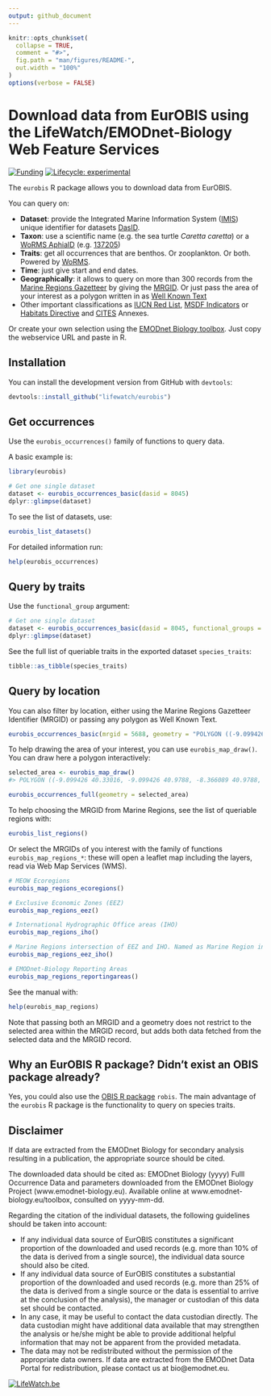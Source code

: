```yaml
---
output: github_document
---
```


<!-- README.md is generated from README.Rmd. Please edit that file -->

```r
knitr::opts_chunk$set(
  collapse = TRUE,
  comment = "#>",
  fig.path = "man/figures/README-",
  out.width = "100%"
)
options(verbose = FALSE)
```

# Download data from EurOBIS using the LifeWatch/EMODnet-Biology Web Feature Services

<!-- badges: start -->
[![Funding](https://img.shields.io/static/v1?label=powered+by&message=lifewatch.be&labelColor=1a4e8a&color=f15922)](http://lifewatch.be)
[![Lifecycle: experimental](https://img.shields.io/badge/lifecycle-experimental-orange.svg)](https://lifecycle.r-lib.org/articles/stages.html#experimental)
<!-- badges: end -->


The `eurobis` R package allows you to download data from EurOBIS. 

You can query on:

- **Dataset**: provide the Integrated Marine Information System ([IMIS](https://www.vliz.be/en/integrated-marine-information-system)) unique identifier for datasets [DasID](https://www.vliz.be/imis?page=webservices).
- **Taxon**: use a scientific name (e.g. the sea turtle _Caretta caretta_) or a [WoRMS AphiaID](https://www.marinespecies.org/about.php#what_is_aphia) (e.g. [137205](https://www.marinespecies.org/aphia.php?p=taxdetails&id=137205))
- **Traits**: get all occurrences that are benthos. Or zooplankton. Or both. Powered by [WoRMS](https://www.marinespecies.org/).
- **Time**: just give start and end dates.
- **Geographically**: it allows to query on more than 300 records from the [Marine Regions Gazetteer](https://marineregions.org/gazetteer.php) by giving the [MRGID](https://marineregions.org/mrgid.php). Or just pass the area of your interest as a polygon written in as [Well Known Text](https://en.wikipedia.org/wiki/Well-known_text_representation_of_geometry)
- Other important classifications as [IUCN Red List](https://www.iucnredlist.org/en), [MSDF Indicators](https://msfd.eu/knowseas/guidelines/3-INDICATORS-Guideline.pdf) or [Habitats Directive](https://ec.europa.eu/environment/nature/conservation/species/habitats_dir_en.htm) and [CITES](https://cites.org/eng/app/index.php) Annexes.

Or create your own selection using the [EMODnet Biology toolbox](http://www.emodnet-biology.eu/toolbox). Just copy the webservice URL and paste in R.

## Installation

You can install the development version from GitHub with `devtools`:

```r
devtools::install_github("lifewatch/eurobis")
```

## Get occurrences

Use the `eurobis_occurrences()` family of functions to query data. 

A basic example is:

```r
library(eurobis)

# Get one single dataset
dataset <- eurobis_occurrences_basic(dasid = 8045)
dplyr::glimpse(dataset)
```

To see the list of datasets, use:

```r
eurobis_list_datasets()
```

For detailed information run:

```r
help(eurobis_occurrences)
```

## Query by traits
Use the `functional_group` argument:

```r
# Get one single dataset
dataset <- eurobis_occurrences_basic(dasid = 8045, functional_groups = "angiosperms")
dplyr::glimpse(dataset)
```

See the full list of queriable traits in the exported dataset `species_traits`:

```r
tibble::as_tibble(species_traits)
```


## Query by location

You can also filter by location, either using the Marine Regions Gazetteer Identifier (MRGID) or passing any polygon as Well Known Text.

```r
eurobis_occurrences_basic(mrgid = 5688, geometry = "POLYGON ((-9.099426 40.33016, -9.099426 40.9788, -8.366089 40.9788, -8.366089 40.33016, -9.099426 40.33016))")
```

To help drawing the area of your interest, you can use `eurobis_map_draw()`. You can draw here a polygon interactively:

```r
selected_area <- eurobis_map_draw()
#> POLYGON ((-9.099426 40.33016, -9.099426 40.9788, -8.366089 40.9788, -8.366089 40.33016, -9.099426 40.33016))

eurobis_occurrences_full(geometry = selected_area)
```

To help choosing the MRGID from Marine Regions, see the list of queriable regions with:

```r
eurobis_list_regions()
```

Or select the MRGIDs of you interest with the family of functions `eurobis_map_regions_*`: these will open a leaflet map including the layers, read via Web Map Services (WMS).

```r
# MEOW Ecoregions
eurobis_map_regions_ecoregions()

# Exclusive Economic Zones (EEZ)
eurobis_map_regions_eez()

# International Hydrographic Office areas (IHO)
eurobis_map_regions_iho()

# Marine Regions intersection of EEZ and IHO. Named as Marine Region in eurobis_list_regions()
eurobis_map_regions_eez_iho()

# EMODnet-Biology Reporting Areas
eurobis_map_regions_reportingareas()
```

See the manual with:

```r
help(eurobis_map_regions)
```

Note that passing both an MRGID and a geometry does not restrict to the selected area within the MRGID record, but adds both data fetched from the selected data and the MRGID record.

## Why an EurOBIS R package? Didn't exist an OBIS package already?
Yes, you could also use the [OBIS R package](https://github.com/iobis/robis) `robis`. The main advantage of the `eurobis` R package is the functionality to query on species traits.

## Disclaimer

If data are extracted from the EMODnet Biology for secondary analysis resulting in a publication, the appropriate source should be cited.

The downloaded data should be cited as: EMODnet Biology (yyyy) Fulll Occurrence Data and parameters downloaded from the EMODnet Biology Project (www.emodnet-biology.eu). Available online at www.emodnet-biology.eu/toolbox, consulted on yyyy-mm-dd.

Regarding the citation of the individual datasets, the following guidelines should be taken into account:

- If any individual data source of EurOBIS constitutes a significant proportion of the downloaded and used records (e.g. more than 10% of the data is derived from a single source), the individual data source should also be cited.
- If any individual data source of EurOBIS constitutes a substantial proportion of the downloaded and used records (e.g. more than 25% of the data is derived from a single source or the data is essential to arrive at the conclusion of the analysis), the manager or custodian of this data set should be contacted.
- In any case, it may be useful to contact the data custodian directly. The data custodian might have additional data available that may strengthen the analysis or he/she might be able to provide additional helpful information that may not be apparent from the provided metadata.
- The data may not be redistributed without the permission of the appropriate data owners. If data are extracted from the EMODnet Data Portal for redistribution, please contact us at bio@emodnet.eu.

[![LifeWatch.be](https://raw.githubusercontent.com/lifewatch/eurobis/master/fig/LifeWatch_banner_test.PNG)](http://www.lifewatch.be/)
